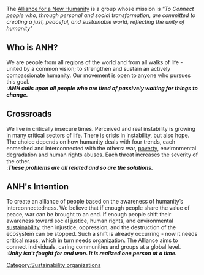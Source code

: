 The [http://www.anhglobal.org/ Alliance for a New Humanity] is a group whose mission is ''"To Connect people who, through personal and social transformation, are committed to creating a just, peaceful, and sustainable world, reflecting the unity of humanity"''<br>

==Who is ANH?==
We are people from all regions of the world and from all walks of life - united by a common vision; to strengthen and sustain an actively compassionate humanity. Our movement is open to anyone who pursues this goal.<br>
:'''''ANH calls upon all people who are tired of passively waiting for things to change.'''''

==Crossroads==
We live in critically insecure times. Perceived and real instability is growing in many critical sectors of life. There is crisis in instability, but also hope. The choice depends on how humanity deals with four trends, each enmeshed and interconnected with the others: war, [[poverty]], environmental degradation and human rights abuses. Each threat increases the severity of the other.<br>
:'''''These problems are all related and so are the solutions.'''''
 
==ANH's Intention==
To create an alliance of people based on the awareness of humanity’s interconnectedness. We believe that if enough people share the value of peace, war can be brought to an end. If enough people shift their awareness toward social justice, human rights, and environmental [[sustainability]], then injustice, oppression, and the destruction of the ecosystem can be stopped. Such a shift is already occurring - now it needs critical mass, which in turn needs organization. The Alliance aims to connect individuals, caring communities and groups at a global level.<br>
:'''''Unity isn't fought for and won. It is realized one person at a time.'''''
[[Category:Sustainability organizations]]